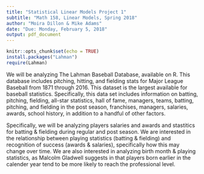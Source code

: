 ```yaml
---
title: "Statistical Linear Models Project 1"
subtitle: "Math 158, Linear Models, Spring 2018"
author: "Moira Dillon & Mike Adams"
date: "Due: Monday, February 5, 2018"
output: pdf_document
---
```



```r
knitr::opts_chunk$set(echo = TRUE)
install.packages("Lahman")
require(Lahman)
```

We will be analyzing The Lahman Baseball Database, available on R. This database includes pitching, hitting, and fielding stats for Major League Baseball from 1871 through 2016. This dataset is the largest available for baseball statistics. Specifically, this data set includes information on batting, pitching, fielding, all-star statistics, hall of fame, managers, teams, batting, pitching, and fielding in the post season, franchises, managers, salaries, awards, school history, in addition to a handful of other factors. 

Specifically, we will be analyzing players salaries and awards and stastitics for batting & fielding during regular and post season. We are interested in the relationship between playing statistics (batting & fielding) and recognition of success (awards & salaries), specifically how this may change over time. We are also interested in analyzing birth month & playing statistics, as Malcolm Gladwell suggests in \textit{Outliers} that players born earlier in the calender year tend to be more likely to reach the professional level.

